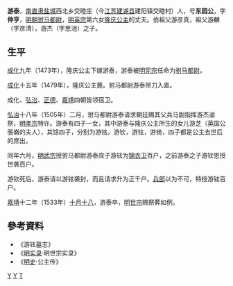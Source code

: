 {{expand|time=2018-12-06T12:19:38+00:00}}
{{no footnotes|time=2018-12-06T12:19:38+00:00}}
'''游泰'''{{BD|1458年||1533年||}}，[[南直隶|南直隶]][[盐城|盐城]]西北乡交睦庄（今[[江苏|江苏]][[建湖县|建湖县]]建阳镇交睦村）人，号'''东园公'''，字'''仲亨'''，[[明朝|明朝]][[驸马都尉|驸马都尉]]，[[明英宗|明英宗]]第六女[[隆庆公主|隆庆公主]]的丈夫。伯祖父游彦真，祖父游麟（字彦清），游杰（字思池）之子。

==生平==

[[成化|成化]]九年（1473年），隆庆公主下嫁游泰，游泰被[[明宪宗|明宪宗]]任命为[[驸马都尉|驸马都尉]]。

[[成化|成化]]十五年（1479年），隆庆公主薨。驸马都尉游泰带刀入直。

成化、[[弘治|弘治]]、[[正德_(明朝)|正德]]、[[嘉靖|嘉靖]]四朝皆领宿卫。

[[弘治|弘治]]十八年（1505年）二月，驸马都尉游泰请求朝廷赐其父兵马副指挥游杰谕祭，[[明孝宗|明孝宗]]特许。游泰有四子一女，其中游泰与隆庆公主所生的女儿游芝（英国公張崙的夫人），其馀四子，分别为游铭，游钦，游铉，游锜，四子都是公主去世后的庶出。

同年六月，[[明武宗|明武宗]]授驸马都尉游泰庶子游铉为[[锦衣卫|锦衣卫]]百户，之前游泰之子游钦恩授世袭百户。

游钦死后，游泰请以游铉袭封，而且请求升为正千户。[[兵部|兵部]]以为不可，特授游铉百户。

[[嘉靖|嘉靖]]十二年（1533年）[[十月十八|十月十八]]，游泰卒，[[明世宗|明世宗]]赐祭葬如例。

== 參考資料 ==
* 《游铉墓志》
* 《[[明实录|明实录]]·明世宗实录》
* 《[[明史|明史]]·公主传》

[[Category:明朝驸马都尉|Y]]
[[Category:建湖人|Y]]
[[Category:游姓|T]]